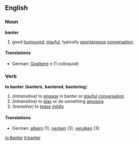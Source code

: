 ==English==
===Noun===
'''banter'''
#good [[humour]]ed, [[playful]], typically [[spontaneous]] [[conversation]].
====Translations====
*German: [[Gealbere]] ''n'' (1 ''colloquial'')

===Verb===
'''to banter''' ('''banters''', '''bantered''', '''bantering''')
#''(intransitive)'' to [[engage]] in banter or [[playful]] [[conversation]]
#''(intransitive)'' to [[play]] or do something [[amusing]]
#''(transitive)'' to [[tease]] [[mild]]ly
====Translations====
*German: [[albern]] (1), [[necken]] (3), [[verulken]] (3)

[[io:Banter]]
[[it:banter]]